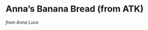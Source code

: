 # Anna’s Banana Bread (from ATK)
_from Anna Luce_
\begin {recipe}{Anna’s Banana Bread (from ATK)}{10 Servings}{2 hours}

\freeform Be sure to use very ripe, heavily speckled (or even black) bananas in this recipe. This recipe can be made using 5 thawed frozen bananas; since they release a lot of liquid naturally, they can bypass the microwaving in step 2 and go directly into the fine-mesh strainer. Do not use a thawed frozen banana in step 4; it will be too soft to slice. Instead, simply sprinkle the top of the loaf with sugar. The test kitchen’s preferred loaf pan measures 8\fr12 by 4\fr14-inch inches; if you use a 9 by 5-inch loaf pan, start checking for doneness five minutes earlier than advised in the recipe. The texture is best when the loaf is eaten fresh, but it can be stored (cool completely first), covered tightly with plastic wrap, for up to 3 days.

\newstep Adjust oven rack to middle position and heat oven to 350 \0 F. Spray 8\fr12 by 4\fr14-inch loaf pan with nonstick cooking spray.

\ingredient[1\fr34]{cups}{unbleached AP flour}
\ingredient[1]{tsp}{baking soda}
\ingredient[1]{fr12}{table salt}

Whisk flour, baking soda, and salt together in large bowl.

\ingredient[5 of 6]{large}{very ripe banana}

Place 5 bananas in microwave-safe bowl; cover with plastic wrap and cut several steam vents in plastic with paring knife. Microwave on high power until bananas are soft and have released liquid, about 5 minutes. Transfer bananas to fine-mesh strainer placed over medium bowl and allow to drain, stirring occasionally, 15 minutes (you should have ½ to ¾ cup liquid).

\newstep Transfer liquid to medium saucepan and cook over medium-high heat until reduced to ¼ cup, about 5 minutes. Remove pan from heat, stir reduced liquid into bananas, and mash with potato masher until fairly smooth. 

\ingredient[8]{T}{unsalted butter, melted and cooled slightly}
\ingredient[2]{large}{eggs}
\ingredient[fr\34]{cup}{packed light brown sugar}
\ingredient[1]{tsp}{vanilla extract}

Whisk in butter, eggs, brown sugar, and vanilla.

\ingredient [fr\12]{cup}{toasted and coarsely chopped walnuts}

Pour banana mixture into flour mixture and stir until just combined with some streaks of flour remaining. Gently fold in walnuts, if using. Scrape batter into prepared pan. 

\ingredient[1 of 6]{large}{very ripe banana}
\ingredient[2]{tsp}{granulated sugar}

Slice remaining banana diagonally into \fr14-inch-thick slices. Shingle banana slices on top of either side of loaf, leaving 1\fr12-inch-wide space down center to ensure even rise. Sprinkle granulated sugar evenly over loaf.

\newstep Bake until toothpick inserted in center of loaf comes out clean, 55 to 75 minutes. Cool bread in pan on wire rack 15 minutes, then remove loaf from pan and continue to cool on wire rack. Serve warm or at room temperature.

\end {recipe}

<!-- Type:Dessert -->
<!-- Cook:AnnaLuce -->
